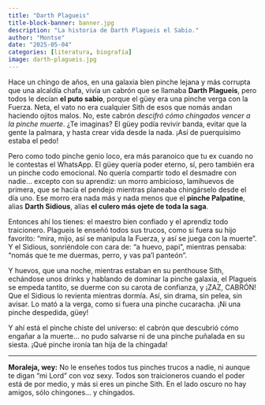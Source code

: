 ```yaml
---
title: "Darth Plagueis"
title-block-banner: banner.jpg
description: "La historia de Darth Plagueis el Sabio."
author: "Montse"
date: "2025-05-04"
categories: [literatura, biografía]
image: darth-plagueis.jpg
---
```


Hace un chingo de años, en una galaxia bien pinche lejana y más corrupta que una alcaldía chafa, vivía un cabrón que se llamaba **Darth Plagueis**, pero todos le decían **el puto sabio**, porque el güey era una pinche verga con la Fuerza. Neta, el vato no era cualquier Sith de esos que nomás andan haciendo ojitos malos. No, este cabrón *descifró cómo chingados vencer a la pinche muerte*. ¿Te imaginas? El güey podía revivir banda, evitar que la gente la palmara, y hasta crear vida desde la nada. ¡Así de puerquísimo estaba el pedo!

Pero como todo pinche genio loco, era más paranoico que tu ex cuando no le contestas el WhatsApp. El güey quería poder eterno, sí, pero también era un pinche codo emocional. No quería compartir todo el desmadre con nadie... excepto con su aprendiz: un morro ambicioso, lamihuevos de primera, que se hacía el pendejo mientras planeaba chingárselo desde el día uno. Ese morro era nada más y nada menos que el **pinche Palpatine**, alias **Darth Sidious**, alias **el culero más ojete de toda la saga**.

Entonces ahí los tienes: el maestro bien confiado y el aprendiz todo traicionero. Plagueis le enseñó todos sus trucos, como si fuera su hijo favorito: “mira, mijo, así se manipula la Fuerza, y así se juega con la muerte”. Y el Sidious, sonriéndole con cara de: “a huevo, papi”, mientras pensaba: “nomás que te me duermas, perro, y vas pa'l panteón”.

Y huevos, que una noche, mientras estaban en su penthouse Sith, echándose unos drinks y hablando de dominar la pinche galaxia, el Plagueis se empeda tantito, se duerme con su carota de confianza, y ¡ZAZ, CABRÓN! Que el Sidious lo revienta mientras dormía. Así, sin drama, sin pelea, sin avisar. Lo mató a la verga, como si fuera una pinche cucaracha. ¡Ni una pinche despedida, güey!

Y ahí está el pinche chiste del universo: el cabrón que descubrió cómo engañar a la muerte… no pudo salvarse ni de una pinche puñalada en su siesta. ¡Qué pinche ironía tan hija de la chingada!

---

**Moraleja, wey:**
No le enseñes todos tus pinches trucos a nadie, ni aunque te digan "mi Lord" con voz sexy. Todos son traicioneros cuando el poder está de por medio, y más si eres un pinche Sith. En el lado oscuro no hay amigos, sólo chingones... y chingados.